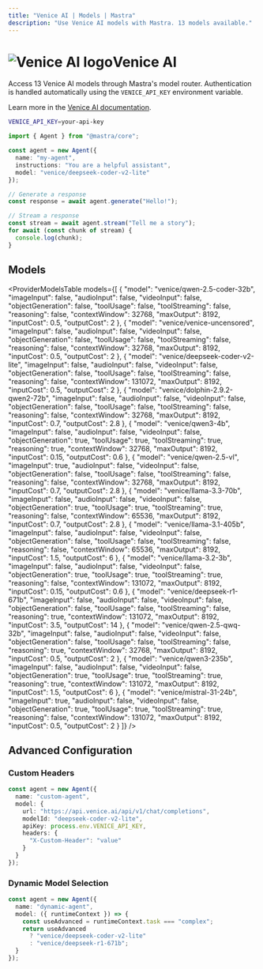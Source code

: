 ```yaml
---
title: "Venice AI | Models | Mastra"
description: "Use Venice AI models with Mastra. 13 models available."
---
```




# <img src="https://models.dev/logos/venice.svg" alt="Venice AI logo" className="inline w-8 h-8 mr-2 align-middle dark:invert dark:brightness-0 dark:contrast-200" />Venice AI

Access 13 Venice AI models through Mastra's model router. Authentication is handled automatically using the `VENICE_API_KEY` environment variable.

Learn more in the [Venice AI documentation](https://docs.venice.ai).

```bash
VENICE_API_KEY=your-api-key
```

```typescript
import { Agent } from "@mastra/core";

const agent = new Agent({
  name: "my-agent",
  instructions: "You are a helpful assistant",
  model: "venice/deepseek-coder-v2-lite"
});

// Generate a response
const response = await agent.generate("Hello!");

// Stream a response
const stream = await agent.stream("Tell me a story");
for await (const chunk of stream) {
  console.log(chunk);
}
```

## Models

<ProviderModelsTable 
  models={[
  {
    "model": "venice/qwen-2.5-coder-32b",
    "imageInput": false,
    "audioInput": false,
    "videoInput": false,
    "objectGeneration": false,
    "toolUsage": false,
    "toolStreaming": false,
    "reasoning": false,
    "contextWindow": 32768,
    "maxOutput": 8192,
    "inputCost": 0.5,
    "outputCost": 2
  },
  {
    "model": "venice/venice-uncensored",
    "imageInput": false,
    "audioInput": false,
    "videoInput": false,
    "objectGeneration": false,
    "toolUsage": false,
    "toolStreaming": false,
    "reasoning": false,
    "contextWindow": 32768,
    "maxOutput": 8192,
    "inputCost": 0.5,
    "outputCost": 2
  },
  {
    "model": "venice/deepseek-coder-v2-lite",
    "imageInput": false,
    "audioInput": false,
    "videoInput": false,
    "objectGeneration": false,
    "toolUsage": false,
    "toolStreaming": false,
    "reasoning": false,
    "contextWindow": 131072,
    "maxOutput": 8192,
    "inputCost": 0.5,
    "outputCost": 2
  },
  {
    "model": "venice/dolphin-2.9.2-qwen2-72b",
    "imageInput": false,
    "audioInput": false,
    "videoInput": false,
    "objectGeneration": false,
    "toolUsage": false,
    "toolStreaming": false,
    "reasoning": false,
    "contextWindow": 32768,
    "maxOutput": 8192,
    "inputCost": 0.7,
    "outputCost": 2.8
  },
  {
    "model": "venice/qwen3-4b",
    "imageInput": false,
    "audioInput": false,
    "videoInput": false,
    "objectGeneration": true,
    "toolUsage": true,
    "toolStreaming": true,
    "reasoning": true,
    "contextWindow": 32768,
    "maxOutput": 8192,
    "inputCost": 0.15,
    "outputCost": 0.6
  },
  {
    "model": "venice/qwen-2.5-vl",
    "imageInput": true,
    "audioInput": false,
    "videoInput": false,
    "objectGeneration": false,
    "toolUsage": false,
    "toolStreaming": false,
    "reasoning": false,
    "contextWindow": 32768,
    "maxOutput": 8192,
    "inputCost": 0.7,
    "outputCost": 2.8
  },
  {
    "model": "venice/llama-3.3-70b",
    "imageInput": false,
    "audioInput": false,
    "videoInput": false,
    "objectGeneration": true,
    "toolUsage": true,
    "toolStreaming": true,
    "reasoning": false,
    "contextWindow": 65536,
    "maxOutput": 8192,
    "inputCost": 0.7,
    "outputCost": 2.8
  },
  {
    "model": "venice/llama-3.1-405b",
    "imageInput": false,
    "audioInput": false,
    "videoInput": false,
    "objectGeneration": false,
    "toolUsage": false,
    "toolStreaming": false,
    "reasoning": false,
    "contextWindow": 65536,
    "maxOutput": 8192,
    "inputCost": 1.5,
    "outputCost": 6
  },
  {
    "model": "venice/llama-3.2-3b",
    "imageInput": false,
    "audioInput": false,
    "videoInput": false,
    "objectGeneration": true,
    "toolUsage": true,
    "toolStreaming": true,
    "reasoning": false,
    "contextWindow": 131072,
    "maxOutput": 8192,
    "inputCost": 0.15,
    "outputCost": 0.6
  },
  {
    "model": "venice/deepseek-r1-671b",
    "imageInput": false,
    "audioInput": false,
    "videoInput": false,
    "objectGeneration": false,
    "toolUsage": false,
    "toolStreaming": false,
    "reasoning": true,
    "contextWindow": 131072,
    "maxOutput": 8192,
    "inputCost": 3.5,
    "outputCost": 14
  },
  {
    "model": "venice/qwen-2.5-qwq-32b",
    "imageInput": false,
    "audioInput": false,
    "videoInput": false,
    "objectGeneration": false,
    "toolUsage": false,
    "toolStreaming": false,
    "reasoning": true,
    "contextWindow": 32768,
    "maxOutput": 8192,
    "inputCost": 0.5,
    "outputCost": 2
  },
  {
    "model": "venice/qwen3-235b",
    "imageInput": false,
    "audioInput": false,
    "videoInput": false,
    "objectGeneration": true,
    "toolUsage": true,
    "toolStreaming": true,
    "reasoning": true,
    "contextWindow": 131072,
    "maxOutput": 8192,
    "inputCost": 1.5,
    "outputCost": 6
  },
  {
    "model": "venice/mistral-31-24b",
    "imageInput": true,
    "audioInput": false,
    "videoInput": false,
    "objectGeneration": true,
    "toolUsage": true,
    "toolStreaming": true,
    "reasoning": false,
    "contextWindow": 131072,
    "maxOutput": 8192,
    "inputCost": 0.5,
    "outputCost": 2
  }
]}
/>

## Advanced Configuration

### Custom Headers

```typescript
const agent = new Agent({
  name: "custom-agent",
  model: {
    url: "https://api.venice.ai/api/v1/chat/completions",
    modelId: "deepseek-coder-v2-lite",
    apiKey: process.env.VENICE_API_KEY,
    headers: {
      "X-Custom-Header": "value"
    }
  }
});
```

### Dynamic Model Selection

```typescript
const agent = new Agent({
  name: "dynamic-agent",
  model: ({ runtimeContext }) => {
    const useAdvanced = runtimeContext.task === "complex";
    return useAdvanced 
      ? "venice/deepseek-coder-v2-lite"
      : "venice/deepseek-r1-671b";
  }
});
```
